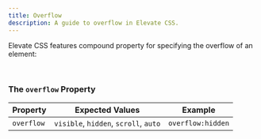```yaml
---
title: Overflow
description: A guide to overflow in Elevate CSS.
---
```


Elevate CSS features compound property for specifying the overflow of an element:

<br/>

### The `overflow` Property

| Property   | Expected Values | Example     |
|------------|--------------------|-----------------------|
| `overflow` |  `visible`, `hidden`, `scroll`, `auto`  |  `overflow:hidden`  |


